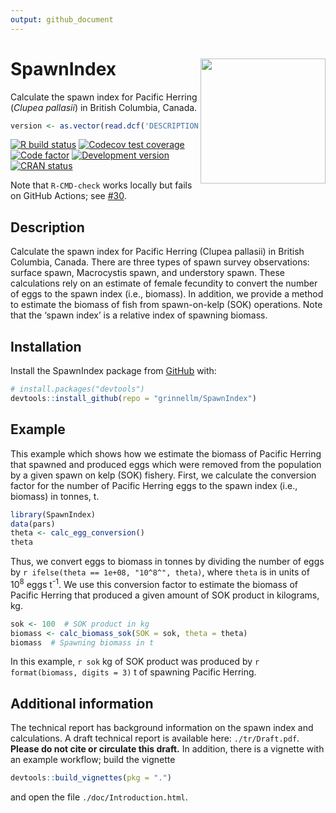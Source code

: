```yaml
---
output: github_document
---
```


<!-- README.md is generated from README.Rmd. Please edit that file. -->

# SpawnIndex <img src='man/sticker/sticker.png' align="right" height="200"/>

Calculate the spawn index for Pacific Herring (*Clupea pallasii*) in British Columbia, Canada.

```r
version <- as.vector(read.dcf('DESCRIPTION')[, 'Version'])
```

<!-- badges: start -->
[![R build status](https://github.com/grinnellm/SpawnIndex/workflows/R-CMD-check/badge.svg)](https://github.com/grinnellm/SpawnIndex/actions)
[![Codecov test coverage](https://codecov.io/gh/grinnellm/SpawnIndex/branch/master/graph/badge.svg)](https://codecov.io/gh/grinnellm/SpawnIndex)
[![Code factor](https://github.com/grinnellm/SpawnIndex/workflows/lint/badge.svg)](https://github.com/grinnellm/SpawnIndex/actions)
[![Development version](https://img.shields.io/badge/Version-`r version`-orange.svg?style=flat-square)](commits/master)
[![CRAN status](https://www.r-pkg.org/badges/version/SpawnIndex)](https://CRAN.R-project.org/package=SpawnIndex)
<!-- badges: end -->

Note that `R-CMD-check` works locally but fails on GitHub Actions;
see [#30](https://github.com/grinnellm/SpawnIndex/issues/30).

## Description

Calculate the spawn index for Pacific Herring (Clupea pallasii) in British Columbia, Canada.
There are three types of spawn survey observations:
surface spawn, Macrocystis spawn, and understory spawn.
These calculations rely on an estimate of female fecundity to
convert the number of eggs to the spawn index (i.e., biomass).
In addition, we provide a method to estimate the biomass of fish from spawn-on-kelp (SOK) operations.
Note that the 'spawn index' is a relative index of spawning biomass.

## Installation

Install the SpawnIndex package from [GitHub](https://github.com/) with:

```r
# install.packages("devtools")
devtools::install_github(repo = "grinnellm/SpawnIndex")
```

## Example

This example which shows how we estimate
the biomass of Pacific Herring that spawned and produced eggs
which were removed from the population by a given spawn on kelp (SOK) fishery.
First, we calculate the conversion factor for the number of Pacific Herring eggs
to the spawn index (i.e., biomass) in tonnes, t.

```r
library(SpawnIndex)
data(pars)
theta <- calc_egg_conversion()
theta
```

Thus, we convert eggs to biomass in tonnes by
dividing the number of eggs by `r ifelse(theta == 1e+08, "10^8^", theta)`,
where `theta` is in units of 10^8^\ eggs\ t^-1^.
We use this conversion factor to estimate the biomass of
Pacific Herring that produced a given amount of SOK product in kilograms, kg.

```r
sok <- 100  # SOK product in kg
biomass <- calc_biomass_sok(SOK = sok, theta = theta)
biomass  # Spawning biomass in t
```

In this example, `r sok`\ kg of SOK product was produced by
`r format(biomass, digits = 3)`\ t of spawning Pacific Herring.

## Additional information

The technical report has background information on the spawn index and calculations.
A draft technical report is available here: `./tr/Draft.pdf`.
**Please do not cite or circulate this draft.**
In addition, there is a vignette with an example workflow;
build the vignette

```r
devtools::build_vignettes(pkg = ".")
```

and open the file `./doc/Introduction.html`.

